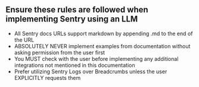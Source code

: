 <LLMSteering>

## Ensure these rules are followed when implementing Sentry using an LLM
- All Sentry docs URLs support markdown by appending .md to the end of the URL
- ABSOLUTELY NEVER implement examples from documentation without asking permission from the user first
- You MUST check with the user before implementing any additional integrations not mentioned in this documentation
- Prefer utilizing Sentry Logs over Breadcrumbs unless the user EXPLICITLY requests them

</LLMSteering>
